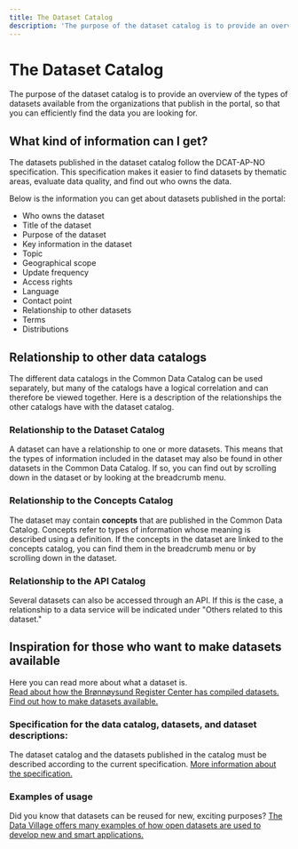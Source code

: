 ```yaml
---
title: The Dataset Catalog
description: 'The purpose of the dataset catalog is to provide an overview of the types of datasets available from the organizations that publish in the portal.'
---
```


# The Dataset Catalog

<Ingress>
    The purpose of the dataset catalog is to provide an overview of the types of datasets available from the
    organizations that publish in the portal, so that you can efficiently find the data you are looking for.
</Ingress>

<CatalogPromo
    text='Would you like to search the dataset catalog?'
    button='Find dataset →'
    link='/datasets'
/>

## What kind of information can I get?

The datasets published in the dataset catalog follow the DCAT-AP-NO specification. This specification makes it easier to find datasets by thematic areas, evaluate data quality, and find out who owns the data.

Below is the information you can get about datasets published in the portal:

-   Who owns the dataset
-   Title of the dataset
-   Purpose of the dataset
-   Key information in the dataset
-   Topic
-   Geographical scope
-   Update frequency
-   Access rights
-   Language
-   Contact point
-   Relationship to other datasets
-   Terms
-   Distributions

## Relationship to other data catalogs

The different data catalogs in the Common Data Catalog can be used separately, but many of the catalogs have a logical correlation and can therefore be viewed together. Here is a description of the relationships the other catalogs have with the dataset catalog.

### Relationship to the Dataset Catalog

A dataset can have a relationship to one or more datasets. This means that the types of information included in the dataset may also be found in other datasets in the Common Data Catalog. If so, you can find out by scrolling down in the dataset or by looking at the breadcrumb menu.

### Relationship to the Concepts Catalog

The dataset may contain **concepts** that are published in the Common Data Catalog. Concepts refer to types of information whose meaning is described using a definition. If the concepts in the dataset are linked to the concepts catalog, you can find them in the breadcrumb menu or by scrolling down in the dataset.

### Relationship to the API Catalog

Several datasets can also be accessed through an API. If this is the case, a relationship to a data service will be indicated under "Others related to this dataset."

## Inspiration for those who want to make datasets available

Here you can read more about what a dataset is.  
[Read about how the Brønnøysund Register Center has compiled datasets.](https://www.digdir.no/informasjonsforvaltning/hvordan-bestemme-hva-et-datasett-er-og-hvilke-datasett-som-skal-beskrives/2198)  
[Find out how to make datasets available.](https://www.digdir.no/informasjonsforvaltning/steg-6-tilgjengeliggjore/2725)

### Specification for the data catalog, datasets, and dataset descriptions:

The dataset catalog and the datasets published in the catalog must be described according to the current specification. [More information about the specification.](https://data.norge.no/specification/dcat-ap-no/)

### Examples of usage

Did you know that datasets can be reused for new, exciting purposes? [The Data Village offers many examples of how open datasets are used to develop new and smart applications.](https://datalandsbyen.norge.no/category/2/gode-eksempler-p%C3%A5-bruk)
